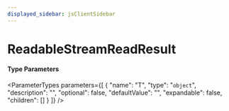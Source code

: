 ```yaml
---
displayed_sidebar: jsClientSidebar
---
```



# ReadableStreamReadResult

#### Type Parameters

<ParameterTypes parameters={[
  {
    "name": "T",
    "type": "`object`",
    "description": "",
    "optional": false,
    "defaultValue": "",
    "expandable": false,
    "children": []
  }
]} />
